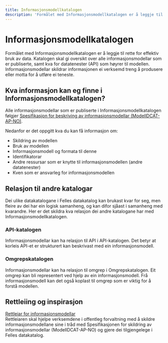 ```yaml
---
title: Informasjonsmodellkatalogen
description: 'Formålet med Informasjonsmodellkatalogen er å leggje til rette for effektiv bruk av data.'
---
```


# Informasjonsmodell&shy;katalogen

<Ingress>
    Formålet med Informasjonsmodellkatalogen er å leggje til rette for effektiv bruk av data. Katalogen skal gi oversikt
    over alle informasjonsmodellar som er publiserte, samt kva for datatenester (API) som høyrer til modellen.
    Informasjonsmodellar skildrar informasjonen ei verksemd treng å produsere eller motta for å utføre ei teneste.
</Ingress>

<AlertWithLinkButton
    text='Ønskjer du å søkje i Informasjonsmodell&shy;katalogen?'
    button='Finn&nbsp;informasjons&shy;modellar&nbsp;→'
    link='/information-models'
/>

## Kva informasjon kan eg finne i Informasjonsmodellkatalogen?

Alle informasjonsmodellar som er publiserte i Informasjonsmodellkatalogen følgjer [Spesifikasjon for beskriving av informasjonsmodellar (ModellDCAT-AP-NO)](https://data.norge.no/specification/modelldcat-ap-no#:~:text=Denne%20spesifikasjonen%2C%20ModellDCAT%2DAP%2D,tilknyttet%20datasett%20og%2Feller%20datatjenester.).

Nedanfor er det oppgitt kva du kan få informasjon om:

- Skildring av modellen
- Bruk av modellen
- Informasjonsmodell og formata til denne
- Identifikatorar
- Andre ressursar som er knytte til informasjonsmodellen (andre datatenester)
- Kven som er ansvarleg for informasjonsmodellen

## Relasjon til andre katalogar

Dei ulike datakatalogane i Felles datakatalog kan brukast kvar for seg, men fleire av dei har ein logisk samanheng, og kan difor sjåast i samanheng med kvarandre. Her er det skildra kva relasjon dei andre katalogane har med Informasjonsmodellkatalogen.

### API-katalogen

Informasjonsmodellar kan ha relasjon til API i API-katalogen. Det betyr at korleis API-et er strukturert kan beskrivast med ein informasjonsmodell.

### Omgrepskatalogen

Informasjonsmodellar kan ha relasjon til omgrep i Omgrepskatalogen. Eit omgrep kan bli representert ved hjelp av ein informasjonsmodell. Frå informasjonsmodell kan det også koplast til omgrep som er viktig for å forstå modellen.

## Rettleiing og inspirasjon

[Rettleiar for informasjonsmodellar](https://data.norge.no/guide/veileder-modelldcat-ap-no/)  
Rettleiaren skal hjelpe verksemdene i offentleg forvaltning med å skildre informasjonsmodellane sine i tråd med Spesifikasjonen for skildring av informasjonsmodellar (ModellDCAT-AP-NO) og gjere dei tilgjengelege i Felles datakatalog.
